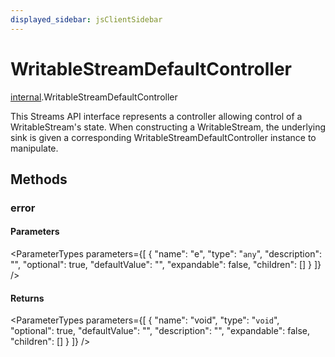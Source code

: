 ```yaml
---
displayed_sidebar: jsClientSidebar
---
```



# WritableStreamDefaultController

[internal](../../modules/internal.mdx).WritableStreamDefaultController

This Streams API interface represents a controller allowing control of a
WritableStream's state. When constructing a WritableStream, the
underlying sink is given a corresponding WritableStreamDefaultController
instance to manipulate.

## Methods

### error

#### Parameters

<ParameterTypes parameters={[
  {
    "name": "e",
    "type": "`any`",
    "description": "",
    "optional": true,
    "defaultValue": "",
    "expandable": false,
    "children": []
  }
]} />

#### Returns

<ParameterTypes parameters={[
  {
    "name": "void",
    "type": "`void`",
    "optional": true,
    "defaultValue": "",
    "description": "",
    "expandable": false,
    "children": []
  }
]} />
